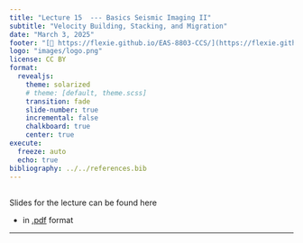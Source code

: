 ```yaml
---
title: "Lecture 15  --- Basics Seismic Imaging II"
subtitle: "Velocity Building, Stacking, and Migration"
date: "March 3, 2025"
footer: "[🔗 https://flexie.github.io/EAS-8803-CCS/](https://flexie.github.io/EAS-8803-CCS/)"
logo: "images/logo.png"
license: CC BY
format: 
  revealjs:
    theme: solarized
    # theme: [default, theme.scss]
    transition: fade
    slide-number: true
    incremental: false 
    chalkboard: true
    center: true
execute:
  freeze: auto
  echo: true
bibliography: ../../references.bib
---
```



## 

Slides for the lecture can be found here

- in [.pdf](https://www.dropbox.com/s/wjdrzt0191dk3s8/15-Lecture.pdf?st=00juepwg&dl=0) format
 

***